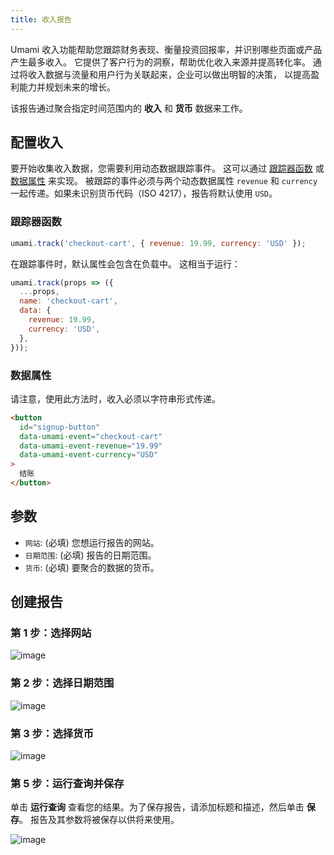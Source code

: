 ```yaml
---
title: 收入报告
---
```


Umami 收入功能帮助您跟踪财务表现、衡量投资回报率，并识别哪些页面或产品产生最多收入。
它提供了客户行为的洞察，帮助优化收入来源并提高转化率。
通过将收入数据与流量和用户行为关联起来，企业可以做出明智的决策，
以提高盈利能力并规划未来的增长。

该报告通过聚合指定时间范围内的 **收入** 和 **货币** 数据来工作。

## 配置收入

要开始收集收入数据，您需要利用动态数据跟踪事件。
这可以通过 [跟踪器函数](https://umami.is/docs/tracker-functions#event-data) 或 [数据属性](https://umami.is/docs/track-events#using-data-attributes) 来实现。
被跟踪的事件必须与两个动态数据属性 `revenue` 和 `currency` 一起传递。如果未识别货币代码（ISO 4217），报告将默认使用 `USD`。

### 跟踪器函数

```js
umami.track('checkout-cart', { revenue: 19.99, currency: 'USD' });
```

在跟踪事件时，默认属性会包含在负载中。
这相当于运行：

```js
umami.track(props => ({
  ...props,
  name: 'checkout-cart',
  data: {
    revenue: 19.99,
    currency: 'USD',
  },
}));
```

### 数据属性

请注意，使用此方法时，收入必须以字符串形式传递。

```html
<button
  id="signup-button"
  data-umami-event="checkout-cart"
  data-umami-event-revenue="19.99"
  data-umami-event-currency="USD"
>
  结账
</button>
```

## 参数

- `网站`: (必填) 您想运行报告的网站。
- `日期范围`: (必填) 报告的日期范围。
- `货币`: (必填) 要聚合的数据的货币。

## 创建报告

### 第 1 步：选择网站

![image](/images/docs/v2/revenue-website.png)

### 第 2 步：选择日期范围

![image](/images/docs/v2/revenue-date.png)

### 第 3 步：选择货币

![image](/images/docs/v2/revenue-currency.png)

### 第 5 步：运行查询并保存

单击 **运行查询** 查看您的结果。为了保存报告，请添加标题和描述，然后单击 **保存**。
报告及其参数将被保存以供将来使用。

![image](/images/docs/v2/revenue-details.png)
